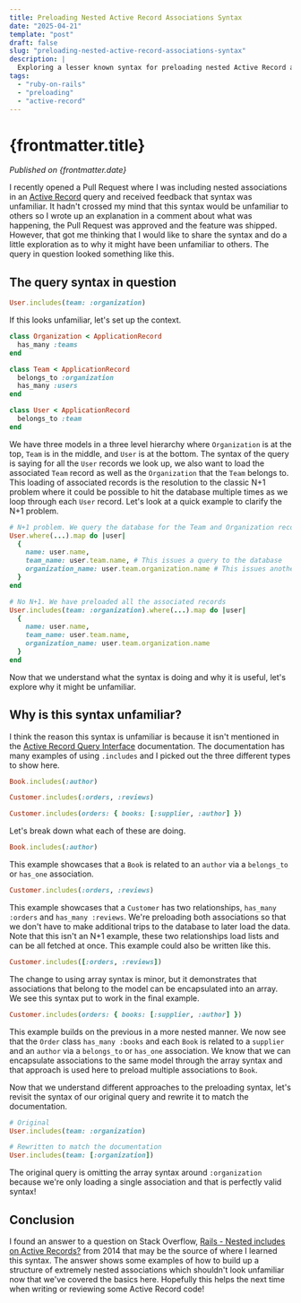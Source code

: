 ```yaml
---
title: Preloading Nested Active Record Associations Syntax
date: "2025-04-21"
template: "post"
draft: false
slug: "preloading-nested-active-record-associations-syntax"
description: |
  Exploring a lesser known syntax for preloading nested Active Record associations.
tags:
  - "ruby-on-rails"
  - "preloading"
  - "active-record"
---
```


# {frontmatter.title}

_Published on {frontmatter.date}_

I recently opened a Pull Request where I was including nested associations in an
[Active Record](https://guides.rubyonrails.org/active_record_basics.html) query
and received feedback that syntax was unfamiliar. It hadn't crossed my mind that this syntax would be unfamiliar to
others so I wrote up an explanation in a comment about what was happening, the Pull Request was approved and the feature
was shipped. However, that got me thinking that I would like to share the syntax and do a little exploration as to why
it might have been unfamiliar to others. The query in question looked something like this.

## The query syntax in question

```ruby
User.includes(team: :organization)
```

If this looks unfamiliar, let's set up the context.

```ruby
class Organization < ApplicationRecord
  has_many :teams
end

class Team < ApplicationRecord
  belongs_to :organization
  has_many :users
end

class User < ApplicationRecord
  belongs_to :team
end
```

We have three models in a three level hierarchy where `Organization` is at the top, `Team` is in the middle, and `User`
is at the bottom. The syntax of the query is saying for all the `User` records we look up, we also want to load
the associated `Team` record as well as the `Organization` that the `Team` belongs to. This loading of associated
records is the resolution to the classic N+1 problem where it could be possible to hit the database multiple times
as we loop through each `User` record. Let's look at a quick example to clarify the N+1 problem.

```ruby
# N+1 problem. We query the database for the Team and Organization record on every loop
User.where(...).map do |user|
  {
    name: user.name,
    team_name: user.team.name, # This issues a query to the database
    organization_name: user.team.organization.name # This issues another query to the database
  }
end

# No N+1. We have preloaded all the associated records
User.includes(team: :organization).where(...).map do |user|
  {
    name: user.name,
    team_name: user.team.name,
    organization_name: user.team.organization.name
  }
end
```

Now that we understand what the syntax is doing and why it is useful, let's explore why it might be unfamiliar.

## Why is this syntax unfamiliar?

I think the reason this syntax is unfamiliar is because it isn't mentioned in the
[Active Record Query Interface](https://guides.rubyonrails.org/active_record_querying.html) documentation. The
documentation has many examples of using `.includes` and I picked out the three different types to show here.

```ruby
Book.includes(:author)

Customer.includes(:orders, :reviews)

Customer.includes(orders: { books: [:supplier, :author] })
```

Let's break down what each of these are doing.

```ruby
Book.includes(:author)
```

This example showcases that a `Book` is related to an `author` via a `belongs_to` or `has_one` association.

```ruby
Customer.includes(:orders, :reviews)
```

This example showcases that a `Customer` has two relationships, `has_many :orders` and `has_many :reviews`. We're
preloading both associations so that we don't have to make additional trips to the database to later load the data.
Note that this isn't an N+1 example, these two relationships load lists and can be all fetched at once. This example
could also be written like this.

```ruby
Customer.includes([:orders, :reviews])
```

The change to using array syntax is minor, but it demonstrates that associations that belong to the model can be
encapsulated into an array. We see this syntax put to work in the final example.

```ruby
Customer.includes(orders: { books: [:supplier, :author] })
```

This example builds on the previous in a more nested manner. We now see that the `Order` class `has_many :books` and
each `Book` is related to a `supplier` and an `author` via a `belongs_to` or `has_one` association. We know that
we can encapsulate associations to the same model through the array syntax and that approach is used here to
preload multiple associations to `Book`.

Now that we understand different approaches to the preloading syntax, let's revisit the syntax of our original query
and rewrite it to match the documentation.

```ruby
# Original
User.includes(team: :organization)

# Rewritten to match the documentation
User.includes(team: [:organization])
```

The original query is omitting the array syntax around `:organization` because we're only loading a single
association and that is perfectly valid syntax!

## Conclusion

I found an answer to a question on Stack Overflow,
[Rails - Nested includes on Active Records?](https://stackoverflow.com/a/24397716/1118848) from 2014 that may be
the source of where I learned this syntax. The answer shows some examples of how to build up a structure of extremely
nested associations which shouldn't look unfamiliar now that we've covered the basics here. Hopefully this helps
the next time when writing or reviewing some Active Record code!
